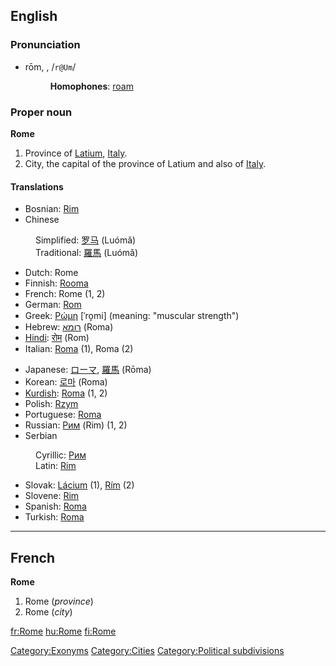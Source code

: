 {{wikipedia}}
==English==

{{rank|enter|consider|provided|969|Rome|twelve|opposite|vast}}

===Pronunciation===
*rōm, {{Unicode|/rəʊm/}}, /<tt>r@Um</tt>/
*:'''Homophones''': [[roam]]
*:{{Unicode|[[Rhymes:English:-əʊm|Rhymes: -əʊm]]}}

===Proper noun===
'''Rome'''

#Province of [[Latium]], [[Italy]].
#City, the capital of the province of Latium and also of [[Italy]].

====Translations====
{{top}}
*Bosnian: [[Rim]] {{m}}
*Chinese
:Simplified: [[罗马]] (Luómǎ)
:Traditional: [[羅馬]] (Luómǎ)
*Dutch: Rome
*Finnish: [[Rooma]]
*French: Rome {{f}} (1, 2)
*German: [[Rom]] {{n}}
*Greek: [[Ρώμη]] [ˈro̞mi] (meaning: "muscular strength") {{f}}
*Hebrew: [[רומא]] (Roma) {{f}}
*[[Hindi]]: [[रोम]] (Rom)
*Italian: [[Roma]] (1), Roma {{f}} (2)
{{mid}}
*Japanese: [[ローマ]], [[羅馬]] (Rōma)
*Korean: [[로마]] (Roma)
*[[Kurdish]]: [[Roma]] (1, 2)
*Polish: [[Rzym]] {{m}}
*Portuguese: [[Roma]] {{f}}
*Russian: [[Рим]] (Rim) {{m}} (1, 2)
*Serbian
:Cyrillic: [[Рим]] {{m}}
:Latin: [[Rim]] {{m}}
*Slovak: [[Lácium]] {{n}} (1), [[Rím]] {{m}} (2)
*Slovene: [[Rim]] {{m}}
*Spanish: [[Roma]]
*Turkish: [[Roma]]
{{bottom}}

[[Category:Exonyms]]
[[Category:Cities]]
[[Category:Political subdivisions]]

----

==French==
'''Rome''' {{f}}

#Rome (''province'')
#Rome (''city'')

[[fr:Rome]]
[[hu:Rome]]
[[fi:Rome]]
